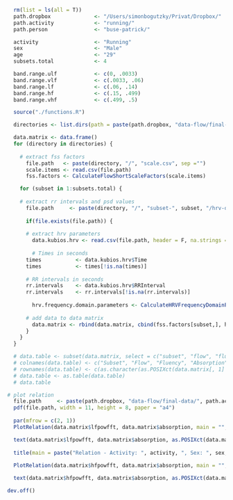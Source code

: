 ```r
  rm(list = ls(all = T))
  path.dropbox              <- "/Users/simonbogutzky/Privat/Dropbox/"
  path.activity             <- "running/" 
  path.person               <- "buse-patrick/"

  activity                  <- "Running"
  sex                       <- "Male"
  age                       <- "29"
  subsets.total             <- 4

  band.range.ulf            <- c(0, .0033)
  band.range.vlf            <- c(.0033, .06)
  band.range.lf             <- c(.06, .14)
  band.range.hf             <- c(.15, .499)
  band.range.vhf            <- c(.499, .5)
```

```r
  source("./functions.R")
```

```r
  directories <- list.dirs(path = paste(path.dropbox, "data-flow/final-data/", path.activity, path.person, sep = ""), recursive = F)

  data.matrix <- data.frame()
  for (directory in directories) {
    
    # extract fss factors
      file.path   <- paste(directory, "/", "scale.csv", sep ="")
      scale.items <- read.csv(file.path)
      fss.factors <- CalculateFlowShortScaleFactors(scale.items)

    for (subset in 1:subsets.total) {
    
    # extract rr intervals and psd values 
      file.path     <- paste(directory, "/", "subset-", subset, "/hrv-data.txt", sep ="")
      
      if(file.exists(file.path)) {
      
      # extract hrv parameters
        data.kubios.hrv <- read.csv(file.path, header = F, na.strings = "", fill = T, skip = 97, col.names = c("NA1", "Time", "RRInterval", "FFTFrequency", "FFTPSD", "ARFrequency", "ARPSD", "NA2", "NA3", "NA4", "NA5"))
        
        # Times in seconds
      times           <- data.kubios.hrv$Time
      times           <- times[!is.na(times)]
      
      # RR intervals in seconds
      rr.intervals    <- data.kubios.hrv$RRInterval
      rr.intervals    <- rr.intervals[!is.na(rr.intervals)]
        
        hrv.frequency.domain.parameters <- CalculateHRVFrequencyDomainParameters(times, rr.intervals, band.range.ulf, band.range.vlf, band.range.lf, band.range.hf, band.range.vhf, "peifer", 5) 
        
      # add data to data matrix
        data.matrix <- rbind(data.matrix, cbind(fss.factors[subset,], hrv.frequency.domain.parameters, subset = subset))
      }
    }
  }

  # data.table <- subset(data.matrix, select = c("subset", "flow", "fluency", "absorption", "anxiety", "fit", "meanhr", "lfpowfft", "hfpowfft", "totpowfft", "lfhffft", "lfpownufft", "hfpownufft"))
  # colnames(data.table) <- c("Subset", "Flow", "Fluency", "Absorption", "Anxiety", "Fit", "Mean HR", "LF Power (FFT)", "HF Power (FFT)", "Total Power (FFT)", "LF/HF (FFT)", "LF Power (FFT) n. u", "HF Power (FFT) n. u")
  # rownames(data.table) <- c(as.character(as.POSIXct(data.matrix[, 1] / 1000, tz = "Europe/Berlin", origin = "1970-01-01")))
  # data.table <- as.table(data.table)
  # data.table

# plot relation
  file.path     <- paste(path.dropbox, "data-flow/final-data/", path.activity, path.person, "flow-hrv-relation-cp.pdf", sep = "")
  pdf(file.path, width = 11, height = 8, paper = "a4")
      
  par(mfrow = c(2, 1))
  PlotRelation(data.matrix$lfpowfft, data.matrix$absorption, main = "", xlab =  expression("Power LF-Band " (ms^2)), ylab = "Absorption", ylim = c(2, 7), pch = 20)

  text(data.matrix$lfpowfft, data.matrix$absorption, as.POSIXct(data.matrix$timestamp / 1000, origin = "1970-01-01"), cex = 0.5, pos = 1, col = terrain.colors(6)[2])
  
  title(main = paste("Relation - Activity: ", activity, ", Sex: ", sex, ", Age: ", age, sep = ""))
  
  PlotRelation(data.matrix$hfpowfft, data.matrix$absorption, main = "", xlab = expression("Power HF-Band " (ms^2)), ylab = "Absorption", ylim = c(2, 7), pch = 20)

  text(data.matrix$hfpowfft, data.matrix$absorption, as.POSIXct(data.matrix$timestamp / 1000, origin = "1970-01-01"), cex = 0.5, pos = 1, col = terrain.colors(6)[2])

dev.off()
```